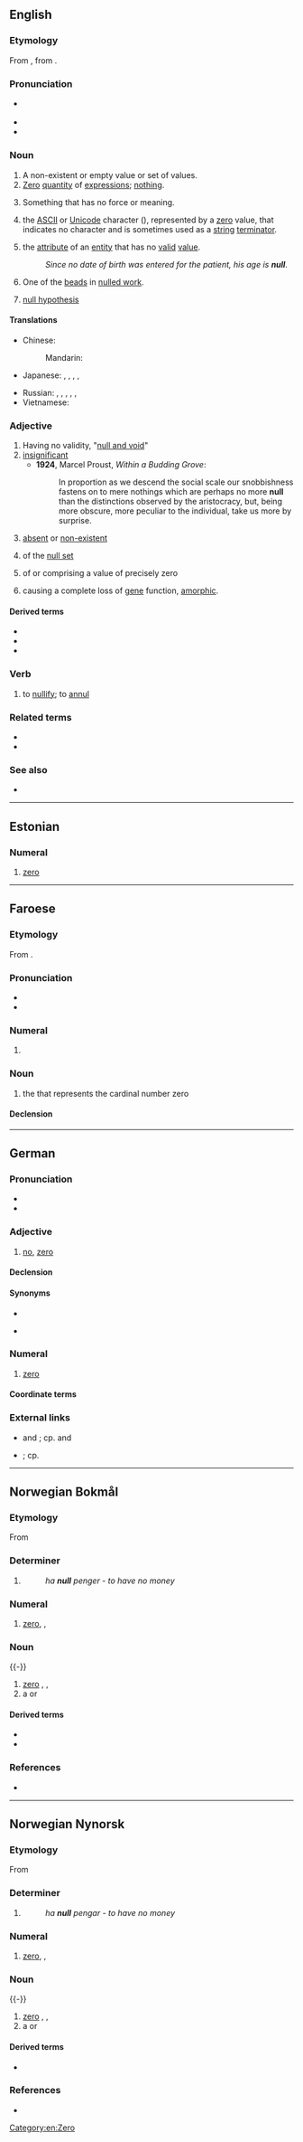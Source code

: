 {{also|Null|núll|null'}}
==English==
{{wikipedia|dab=null}}

===Etymology===
From {{etyl|frm|en}} {{m|frm|nul}}, from {{etyl|la|en}} {{m|la|nullus}}.

===Pronunciation===
* {{a|UK|US}} {{IPA|/nʌl/|lang=en}}
* {{audio|en-us-null.ogg|Audio (US)|lang=en}}
* {{rhymes|ʌl|lang=en}}

===Noun===
{{en-noun}}

# A non-existent or empty value or set of values.
# [[zero|Zero]] [[quantity]] of [[expression|expressions]]; [[nothing]].
#: {{rfquotek|Francis Bacon}}
# Something that has no force or meaning.
# {{lb|en|computing}} the [[ASCII]] or [[Unicode]] character (<big><big>{{lang|und|sc=Latinx|[[␀]]}}</big></big>), represented by a [[zero]] value, that indicates no character and is sometimes used as a [[string]] [[terminator]].
# {{lb|en|computing}} the [[attribute]] of an [[entity]] that has no [[valid]] [[value]].
#: ''Since no date of birth was entered for the patient, his age is '''null'''.''
# One of the [[bead]]s in [[nulled work]].
# {{lb|en|statistics}} [[null hypothesis]]

====Translations====
{{trans-top|a non-existent or empty value or set of values}}
* Chinese:
*: Mandarin: {{t|cmn|空值|tr=kōngzhí|sc=Hani}}
* Japanese: {{t+|ja|無|tr=mu|sc=Jpan}}, {{t+|ja|無価値|tr=むかち, mukachi|sc=Jpan}}, {{t+|ja|空白|tr=くうはく, kūhaku|sc=Jpan}}, {{t+|ja|ゼロ|tr=zero|sc=Jpan}}, {{t|ja|ヌル|tr=nuru|sc=Jpan}}
{{trans-mid}}
* Russian: {{qualifier|zero}} {{t+|ru|нуль|m}}, {{t|ru|пусто́е по́ле|n}}, {{t|ru|пусто́й указа́тель|m}}, {{t|ru|пусто́е значе́ние|n}}, {{t|ru|нулл|m}}, {{t|ru|налл|m}}
* Vietnamese: {{t+|vi|rỗng}}
{{trans-bottom}}

===Adjective===
{{en-adj}}

# Having no validity, "[[null and void]]"
# [[insignificant]]
#* '''1924''', Marcel Proust, ''Within a Budding Grove'':
#*: In proportion as we descend the social scale our snobbishness fastens on to mere nothings which are perhaps no more '''null''' than the distinctions observed by the aristocracy, but, being more obscure, more peculiar to the individual, take us more by surprise.
# [[absent]] or [[non-existent]]
# {{lb|en|mathematics}} of the [[null set]]
# {{lb|en|mathematics}} of or comprising a value of precisely zero
# {{lb|en|genetics|of a mutation}} causing a complete loss of [[gene]] function, [[amorphic]].

====Derived terms====
* {{l|en|antinull}}
* {{l|en|null determiner}}
* {{l|en|nullity}}

===Verb===
{{en-verb}}

# {{lb|en|transitive}} to [[nullify]]; to [[annul]]
#: {{rfquotek|Milton}}

===Related terms===
* {{l|en|annul}}
* {{l|en|nulled work}}

===See also===
* {{l|en|nil}}

[[Category:en:Zero]]

----

==Estonian==

===Numeral===
{{head|et|numeral}}

# {{lb|et|cardinal}} [[zero]]

----

==Faroese==

===Etymology===
From {{der|fo|la|nullus}}.

===Pronunciation===
* {{IPA|/nʊlː/|lang=fo}}
* {{rhymes|ʊlː|lang=fo}}

===Numeral===
{{head|fo|numeral}}

# {{lb|fo|cardinal}} {{l|en|zero}}

===Noun===
{{fo-noun|n|nuls|null}}

# {{lb|fo|maths}} the {{l|en|numeric}} {{l|en|symbol}} that represents the cardinal number zero

====Declension====
{{fo-decl-noun-n9|nu|l}}

----

==German==

===Pronunciation===
* {{IPA|/nʊl/|lang=de}}
* {{audio|De-null.ogg|Audio|lang=de}}

===Adjective===
{{de-adj|-}}

# {{lb|de|slang}} [[no]], [[zero]] {{gloss|absolutely none}}

====Declension====
{{RFC|de|This word is indeclinable. For example the feminine strong accusative is "sie hat null Ahnung" (= "sie hat keine Ahnung") and not "sie hat nulle Ahnung".}}
{{de-decl-adj-notcomp|null}}

====Synonyms====
* {{l|de|kein}}
* {{l|de|überhaupt}} {{l|de|kein}}

===Numeral===
{{head|de|numeral}}

# {{lb|de|cardinal}} [[zero]]

====Coordinate terms====
{{de-cardinal}}

===External links===
* {{R:Duden|_null_kein_kein_bisschen}} and {{R:Duden|_null_Kardinalzahl}}; cp. {{R:Duden|Null_Ziffer_Versager_Depp|Null}} and {{R:Duden|Null_Spiel_Skat|Null}}
* {{R:DWDS|null}}; cp. {{R:DWDS|Null}}

----

==Norwegian Bokmål==

===Etymology===
From {{der|nb|la|nullus}}

===Determiner===
{{head|nb|determiner}}

# {{l|en|no}} {{q|determiner: not any}}
#: ''ha '''null''' penger - to have no money''

===Numeral===
{{head|nb|numeral}}

# {{lb|nb|cardinal}} [[zero]], {{l|en|nought}}, {{l|en|nil}}

===Noun===
{{nb-noun-m1}} {{-}}
{{nb-noun-n3}}

# [[zero]] {{gloss|numeric symbol of zero}}, {{l|en|nought}}, {{l|en|nil}}
# a {{l|en|nobody}} or {{l|en|nonentity}} {{q|derogatory about a person}}

====Derived terms====
* {{l|nb|nullstille}}
* {{l|nb|nulltoleranse}}

===References===
* {{R:The Bokmål Dictionary}}

----

==Norwegian Nynorsk==

===Etymology===
From {{etyl|la|nn}} {{m|la|nullus}}

===Determiner===
{{head|nn|determiner}}

# {{l|en|no}} {{qualifier|determiner: not any}}
#: ''ha '''null''' pengar - to have no money''

===Numeral===
{{head|nn|numeral}}

# {{lb|nn|cardinal}} [[zero]], {{l|en|nought}}, {{l|en|nil}}

===Noun===
{{nn-noun-m1}} {{-}}
{{nn-noun-n1}}

# [[zero]] {{q|numeric symbol of zero}}, {{l|en|nought}}, {{l|en|nil}}
# a {{l|en|nobody}} or {{l|en|nonentity}} {{q|derogatory about a person}}

====Derived terms====
* {{l|nn|nulltoleranse}}

===References===
* {{R:The Nynorsk Dictionary}}